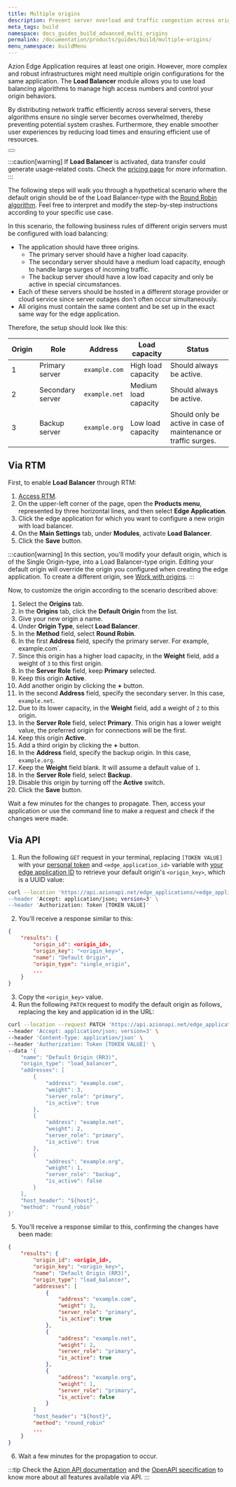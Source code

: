 ```yaml
---
title: Multiple origins
description: Prevent server overload and traffic congestion across origins, data centers, or cloud providers through the load balancing algorithms provided by Azion.
meta_tags: build
namespace: docs_guides_build_advanced_multi_origins
permalink: /documentation/products/guides/build/multiple-origins/
menu_namespace: buildMenu
---
```



Azion Edge Application requires at least one origin. However, more complex and robust infrastructures might need multiple origin configurations for the same application. The **Load Balancer** module allows you to use load balancing algorithms to manage high access numbers and control your origin behaviors.

By distributing network traffic efficiently across several servers, these algorithms ensure no single server becomes overwhelmed, thereby preventing potential system crashes. Furthermore, they enable smoother user experiences by reducing load times and ensuring efficient use of resources. 

<Button href="/en/documentation/products/edge-application/load-balancer/" text="Go to Load Balancer documentation" variant="secondary"></Button>

:::caution[warning]
If **Load Balancer** is activated, data transfer could generate usage-related costs. Check the [pricing page](https://www.azion.com/en/pricing/) for more information.
:::

The following steps will walk you through a hypothetical scenario where the default origin should be of the Load Balancer-type with the [Round Robin algorithm](/en/documentation/products/edge-application/load-balancer/#balancing-method). Feel free to interpret and modify the step-by-step instructions according to your specific use case.

In this scenario, the following business rules of different origin servers must be configured with load balancing:

- The application should have three origins.
  - The primary server should have a higher load capacity.
  - The secondary server should have a medium load capacity, enough to handle large surges of incoming traffic.
  - The backup server should have a low load capacity and only be active in special circumstances.
- Each of these servers should be hosted in a different storage provider or cloud service since server outages don't often occur simultaneously.
- All origins must contain the same content and be set up in the exact same way for the edge application.

Therefore, the setup should look like this:

| Origin | Role | Address | Load capacity | Status |
| --- | --- | --- | --- | --- |
| 1 | Primary server | `example.com` | High load capacity | Should always be active. |
| 2 | Secondary server | `example.net` | Medium load capacity | Should always be active. |
| 3 | Backup server | `example.org` | Low load capacity | Should only be active in case of maintenance or traffic surges. |

## Via RTM

First, to enable **Load Balancer** through RTM:

1. [Access RTM](https://manager.azion.com).
2. On the upper-left corner of the page, open the **Products menu**, represented by three horizontal lines, and then select **Edge Application**.
3. Click the edge application for which you want to configure a new origin with load balancer.
4. On the **Main Settings** tab, under **Modules**, activate **Load Balancer**.
5. Click the **Save** button.

:::caution[warning]
In this section, you'll modify your default origin, which is of the Single Origin-type, into a Load Balancer-type origin. Editing your default origin will override the origin you configured when creating the edge application. To create a different origin, see [Work with origins](/en/documentation/products/guides/build/work-with-origins/).
:::

Now, to customize the origin according to the scenario described above:

1. Select the **Origins** tab.
2. In the **Origins** tab, click the **Default Origin** from the list.
2. Give your new origin a name.
3. Under **Origin Type**, select **Load Balancer**.
4. In the **Method** field, select **Round Robin**.
5. In the first **Address** field, specify the primary server. For example, example.com`.
6. Since this origin has a higher load capacity, in the **Weight** field, add a weight of `3` to this first origin.
7. In the **Server Role** field, keep **Primary** selected.
8. Keep this origin **Active**.
9. Add another origin by clicking the **+** button.
10. In the second **Address** field, specify the secondary server. In this case, `example.net`.
11. Due to its lower capacity, in the **Weight** field, add a weight of `2` to this origin.
12. In the **Server Role** field, select **Primary**. This origin has a lower weight value, the preferred origin for connections will be the first.
14. Keep this origin **Active**.
15. Add a third origin by clicking the **+** button.
16. In the **Address** field, specify the backup origin. In this case, `example.org`.
17. Keep the **Weight** field blank. It will assume a default value of `1`.
18. In the **Server Role** field, select **Backup**.
19. Disable this origin by turning off the **Active** switch.
20. Click the **Save** button.

Wait a few minutes for the changes to propagate. Then, access your application or use the command line to make a request and check if the changes were made.

## Via API

1. Run the following `GET` request in your terminal, replacing `[TOKEN VALUE]` with your [personal token](/en/documentation/products/guides/personal-tokens/) and `<edge_application_id>` variable with [your edge application ID](/en/documentation/products/guides/build/configure-main-settings/) to retrieve your default origin's `<origin_key>`, which is a UUID value:

```bash
curl --location 'https://api.azionapi.net/edge_applications/<edge_application_id> \
--header 'Accept: application/json; version=3' \
--header 'Authorization: Token [TOKEN VALUE]'
```

2. You'll receive a response similar to this:

```json
{
    "results": {
        "origin_id": <origin_id>,
        "origin_key": "<origin_key>",
        "name": "Default Origin",
        "origin_type": "single_origin",
        ...
    }
}
```

3. Copy the `<origin_key>` value.
4. Run the following `PATCH` request to modify the default origin as follows, replacing the key and application id in the URL:

```bash
curl --location --request PATCH 'https://api.azionapi.net/edge_applications/<edge_application_id>/origins/<origin_key>' \
--header 'Accept: application/json; version=3' \
--header 'Content-Type: application/json' \
--header 'Authorization: Token [TOKEN VALUE]' \
--data '{
    "name": "Default Origin (RR3)",
    "origin_type": "load_balancer",
    "addresses": [
        {
            "address": "example.com",
            "weight": 3,
            "server_role": "primary",
            "is_active": true
        },
        {
            "address": "example.net",
            "weight": 2,
            "server_role": "primary",
            "is_active": true
        },
        {
            "address": "example.org",
            "weight": 1,
            "server_role": "backup",
            "is_active": false
        }
    ],
    "host_header": "${host}",
    "method": "round_robin"
}'
```

5. You'll receive a response similar to this, confirming the changes have been made:

```json
{
    "results": {
        "origin_id": <origin_id>,
        "origin_key": "<origin_key>",
        "name": "Default Origin (RR3)",
        "origin_type": "load_balancer",
        "addresses": [
            {
                "address": "example.com",
                "weight": 3,
                "server_role": "primary",
                "is_active": true
            },
            {
                "address": "example.net",
                "weight": 2,
                "server_role": "primary",
                "is_active": true
            },
            {
                "address": "example.org",
                "weight": 1,
                "server_role": "primary",
                "is_active": false
            }
        ]
        "host_header": "${host}",
        "method": "round_robin"
        ...
    }
}
```

6. Wait a few minutes for the propagation to occur.

:::tip
Check the [Azion API documentation](https://api.azion.com/) and the [OpenAPI specification](https://github.com/aziontech/azionapi-openapi/) to know more about all features available via API.
:::
